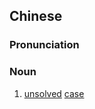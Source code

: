 {{also|无头案}}
==Chinese==
{{zh-forms|s=无头案|type=21}}

===Pronunciation===
{{zh-pron
|m=wútóu'àn
|cat=n
}}

===Noun===
{{zh-noun}}

# [[unsolved]] [[case]]